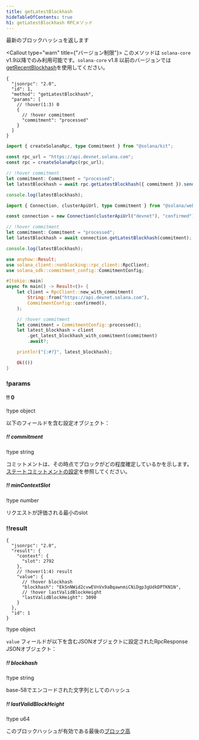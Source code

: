 ```yaml
---
title: getLatestBlockhash
hideTableOfContents: true
h1: getLatestBlockhash RPCメソッド
---
```


最新のブロックハッシュを返します

<Callout type="warn" title={"バージョン制限"}>
  このメソッドは `solana-core` v1.9以降でのみ利用可能です。`solana-core` v1.8
  以前のバージョンでは[getRecentBlockhash](/docs/rpc/http/getrecentblockhash)を使用してください。
</Callout>

<APIMethod>

```jsonc !!request curl
{
  "jsonrpc": "2.0",
  "id": 1,
  "method": "getLatestBlockhash",
  "params": [
    // !hover(1:3) 0
    {
      // !hover commitment
      "commitment": "processed"
    }
  ]
}
```

```ts !!request title="Kit"
import { createSolanaRpc, type Commitment } from "@solana/kit";

const rpc_url = "https://api.devnet.solana.com";
const rpc = createSolanaRpc(rpc_url);

// !hover commitment
let commitment: Commitment = "processed";
let latestBlockhash = await rpc.getLatestBlockhash({ commitment }).send();

console.log(latestBlockhash);
```

```ts !!request title="web3.js"
import { Connection, clusterApiUrl, type Commitment } from "@solana/web3.js";

const connection = new Connection(clusterApiUrl("devnet"), "confirmed");

// !hover commitment
let commitment: Commitment = "processed";
let latestBlockhash = await connection.getLatestBlockhash(commitment);

console.log(latestBlockhash);
```

```rs !!request title="Rust"
use anyhow::Result;
use solana_client::nonblocking::rpc_client::RpcClient;
use solana_sdk::commitment_config::CommitmentConfig;

#[tokio::main]
async fn main() -> Result<()> {
    let client = RpcClient::new_with_commitment(
        String::from("https://api.devnet.solana.com"),
        CommitmentConfig::confirmed(),
    );

    // !hover commitment
    let commitment = CommitmentConfig::processed();
    let latest_blockhash = client
        .get_latest_blockhash_with_commitment(commitment)
        .await?;

    println!("{:#?}", latest_blockhash);

    Ok(())
}
```

### !params

#### !! 0

!type object

以下のフィールドを含む設定オブジェクト：

##### !! commitment

!type string

コミットメントは、その時点でブロックがどの程度確定しているかを示します。
[ステートコミットメントの設定](/docs/rpc#configuring-state-commitment)を参照してください。

##### !! minContextSlot

!type number

リクエストが評価される最小のslot

### !!result

```jsonc !response
{
  "jsonrpc": "2.0",
  "result": {
    "context": {
      "slot": 2792
    },
    // !hover(1:4) result
    "value": {
      // !hover blockhash
      "blockhash": "EkSnNWid2cvwEVnVx9aBqawnmiCNiDgp3gUdkDPTKN1N",
      // !hover lastValidBlockHeight
      "lastValidBlockHeight": 3090
    }
  },
  "id": 1
}
```

!type object

`value` フィールドが以下を含むJSONオブジェクトに設定されたRpcResponse
JSONオブジェクト：

##### !! blockhash

!type string

base-58でエンコードされた文字列としてのハッシュ

##### !! lastValidBlockHeight

!type u64

このブロックハッシュが有効である最後の[ブロック高](/docs/references/terminology#block-height)

</APIMethod>
